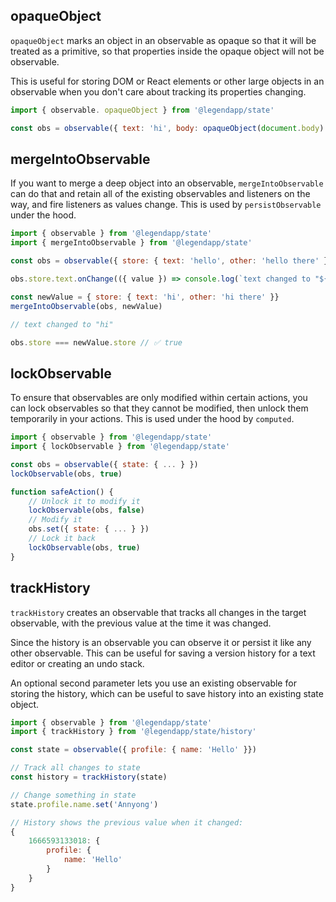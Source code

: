 ## opaqueObject

`opaqueObject` marks an object in an observable as opaque so that it will be treated as a primitive, so that properties inside the opaque object will not be observable.

This is useful for storing DOM or React elements or other large objects in an observable when you don't care about tracking its properties changing.

```js
import { observable. opaqueObject } from '@legendapp/state'

const obs = observable({ text: 'hi', body: opaqueObject(document.body) })
```

## mergeIntoObservable

If you want to merge a deep object into an observable, `mergeIntoObservable` can do that and retain all of the existing observables and listeners on the way, and fire listeners as values change. This is used by `persistObservable` under the hood.

```js
import { observable } from '@legendapp/state'
import { mergeIntoObservable } from '@legendapp/state'

const obs = observable({ store: { text: 'hello', other: 'hello there' } })

obs.store.text.onChange(({ value }) => console.log(`text changed to "${value}"`) )

const newValue = { store: { text: 'hi', other: 'hi there' }}
mergeIntoObservable(obs, newValue)

// text changed to "hi"

obs.store === newValue.store // ✅ true
```

## lockObservable

To ensure that observables are only modified within certain actions, you can lock observables so that they cannot be modified, then unlock them temporarily in your actions. This is used under the hood by `computed`.

```js
import { observable } from '@legendapp/state'
import { lockObservable } from '@legendapp/state'

const obs = observable({ state: { ... } })
lockObservable(obs, true)

function safeAction() {
    // Unlock it to modify it
    lockObservable(obs, false)
    // Modify it
    obs.set({ state: { ... } })
    // Lock it back
    lockObservable(obs, true)
}
```

## trackHistory

`trackHistory` creates an observable that tracks all changes in the target observable, with the previous value at the time it was changed.

Since the history is an observable you can observe it or persist it like any other observable. This can be useful for saving a version history for a text editor or creating an undo stack.

An optional second parameter lets you use an existing observable for storing the history, which can be useful to save history into an existing state object.

```js
import { observable } from '@legendapp/state'
import { trackHistory } from '@legendapp/state/history'

const state = observable({ profile: { name: 'Hello' }})

// Track all changes to state
const history = trackHistory(state)

// Change something in state
state.profile.name.set('Annyong')

// History shows the previous value when it changed:
{
    1666593133018: {
        profile: {
            name: 'Hello'
        }
    }
}
```
